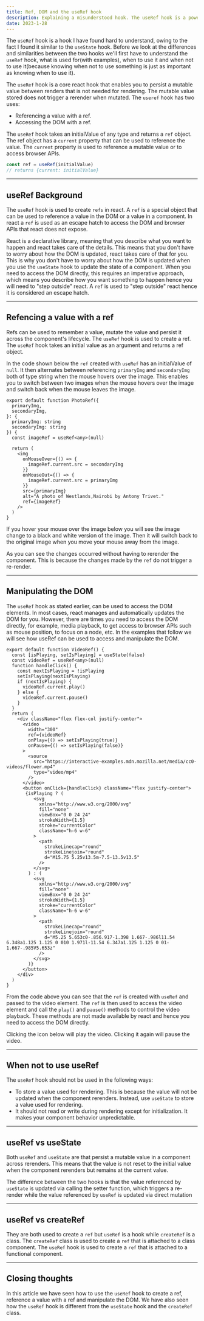 ```yaml
---
title: Ref, DOM and the useRef hook
description: Explaining a misunderstood hook. The useRef hook is a powerful hook when used correctly.
date: 2023-1-28
---
```



The `useRef` hook is a hook I have found hard to understand, owing to the fact I found it similar to the `useState` hook. Before we look at the differences and similarities between the two hooks we'll first have to understand the `useRef` hook, what is used for(with examples), when to use it and when not to use it(because knowing when not to use something is just as important as knowing when to use it).

The `useRef` hook is a core react hook that enables you to persist a mutable value between renders that is not needed for rendering. The mutable value stored does not trigger a rerender when mutated. The `useref` hook has two uses:

- Referencing a value with a ref.
- Accessing the DOM with a ref.

The `useRef` hook takes an initialValue of any type and returns a `ref` object. The ref object has a `current` property that can be used to reference the value. The `current` property is used to reference a mutable value or to access browser APIs.

```jsx
const ref = useRef(initialValue)
// returns {current: initialValue}
```

---

## useRef Background

The `useRef` hook is used to create `refs` in react. A `ref` is a special object that can be used to reference a value in the DOM or a value in a component. In react a `ref` is used as an escape hatch to access the DOM and browser APIs that react does not expose.

React is a declarative library, meaning that you describe what you want to happen and react takes care of the details. This means that you don't have to worry about how the DOM is updated, react takes care of that for you. This is why you don't have to worry about how the DOM is updated when you use the `useState` hook to update the state of a component. When you need to access the DOM directly,
this requires an imperative approach, which means you describe how you want something to happen hence you will need to "step outside" react. A `ref` is used to "step outside" react hence it is considered an escape hatch.

---

## Refencing a value with a ref

Refs can be used to remember a value, mutate the value and persist it across the component's lifecycle. The `useRef` hook is used to create a ref. The `useRef` hook takes an initial value as an argument and returns a ref object.

In the code shown below the `ref` created with `useRef` has an initialValue of `null`. It then alternates between referencing `primaryImg` and `secondaryImg` both of type string when the mouse hovers over the image. This enables you to switch between two images when the mouse hovers over the image and switch back when the mouse leaves the image.

```tsx:PhotoRef.tsx
export default function PhotoRef({
  primaryImg,
  secondaryImg,
}: {
  primaryImg: string
  secondaryImg: string
}) {
  const imageRef = useRef<any>(null)

  return (
    <img
      onMouseOver={() => {
        imageRef.current.src = secondaryImg
      }}
      onMouseOut={() => {
        imageRef.current.src = primaryImg
      }}
      src={primaryImg}
      alt="A photo of Westlands,Nairobi by Antony Trivet."
      ref={imageRef}
    />
  )
}
```

If you hover your mouse over the image below you will see the image change to a black and white version of the image. Then it will switch back to the original image when you move your mouse away from the image.

<Playground description="A photo of Westlands, Nairobi by Antony Trivet.">
  <PhotoRef
    secondaryImg="/bw-westlands-nairobi-antony-Trivet.jpeg"
    primaryImg="/westlands-nairobi-antony-Trivet.jpg"
  />
</Playground>

As you can see the changes occurred without having to rerender the component. This is because the changes made by the `ref` do not trigger a re-render.

---

## Manipulating the DOM

The `useRef` hook as stated earlier, can be used to access the DOM elements. In most cases, react manages and automatically updates the DOM for you. However, there are times you need to access the DOM directly, for example, media playback, to get access to browser APIs such as mouse position, to focus on a node, etc.
In the examples that follow we will see how useRef can be used to access and manipulate the DOM.

```tsx:VideoRef.tsx
export default function VideoRef() {
  const [isPlaying, setIsPlaying] = useState(false)
  const videoRef = useRef<any>(null)
  function handleClick() {
    const nextIsPlaying = !isPlaying
    setIsPlaying(nextIsPlaying)
    if (nextIsPlaying) {
      videoRef.current.play()
    } else {
      videoRef.current.pause()
    }
  }
  return (
    <div className="flex flex-col justify-center">
      <video
        width="300"
        ref={videoRef}
        onPlay={() => setIsPlaying(true)}
        onPause={() => setIsPlaying(false)}
      >
        <source
          src="https://interactive-examples.mdn.mozilla.net/media/cc0-videos/flower.mp4"
          type="video/mp4"
        />
      </video>
      <button onClick={handleClick} className="flex justify-center">
       {isPlaying ? (
          <svg
            xmlns="http://www.w3.org/2000/svg"
            fill="none"
            viewBox="0 0 24 24"
            strokeWidth={1.5}
            stroke="currentColor"
            className="h-6 w-6"
          >
            <path
              strokeLinecap="round"
              strokeLinejoin="round"
              d="M15.75 5.25v13.5m-7.5-13.5v13.5"
            />
          </svg>
        ) : (
          <svg
            xmlns="http://www.w3.org/2000/svg"
            fill="none"
            viewBox="0 0 24 24"
            strokeWidth={1.5}
            stroke="currentColor"
            className="h-6 w-6"
          >
            <path
              strokeLinecap="round"
              strokeLinejoin="round"
              d="M5.25 5.653c0-.856.917-1.398 1.667-.986l11.54 6.348a1.125 1.125 0 010 1.971l-11.54 6.347a1.125 1.125 0 01-1.667-.985V5.653z"
            />
          </svg>
        )}
      </button>
    </div>
  )
}
```

From the code above you can see that the `ref` is created with `useRef` and passed to the video element. The `ref` is then used to access the video element and call the `play()` and `pause()` methods to control the video playback. These methods are not made available by react and hence you need to access the DOM directly.

Clicking the icon below will play the video. Clicking it again will pause the video.

<Playground description="An example of how to play and pause a video using useRef">
  <VideoRef />
</Playground>

---

## When not to use useRef

The `useRef` hook should not be used in the following ways:

- To store a value used for rendering. This is because the value will not be updated when the component rerenders. Instead, use `useState` to store a value used for rendering.
- It should not read or write during rendering except for initialization. It makes your component behavior unpredictable.

---

## useRef vs useState

Both `useRef` and `useState` are that persist a mutable value in a component across rerenders. This means that the value is not reset to the initial value when the component rerenders but remains at the current value.

The difference between the two hooks is that the value referenced by `useState` is updated via calling the setter function, which triggers a re-render while the value referenced by `useRef` is updated via direct mutation

---

## useRef vs createRef

They are both used to create a `ref` but `useRef` is a hook while `createRef` is a class. The `createRef` class is used to create a `ref` that is attached to a class component. The `useRef` hook is used to create a `ref` that is attached to a functional component.

---

## Closing thoughts

In this article we have seen how to use the `useRef` hook to create a ref, reference a value with a ref and manipulate the DOM. We have also seen how the `useRef` hook is different from the `useState` hook and the `createRef` class.
